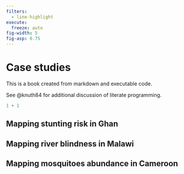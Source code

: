 ```yaml
---
filters:
  - line-highlight
execute: 
  freeze: auto
fig-width: 5
fig-asp: 0.75
---
```


# Case studies {#sec-case-studies}

This is a book created from markdown and executable code.

See @knuth84 for additional discussion of literate programming.

```r
1 + 1
```

## Mapping stunting risk in Ghan

## Mapping river blindness in Malawi

## Mapping mosquitoes abundance in Cameroon
